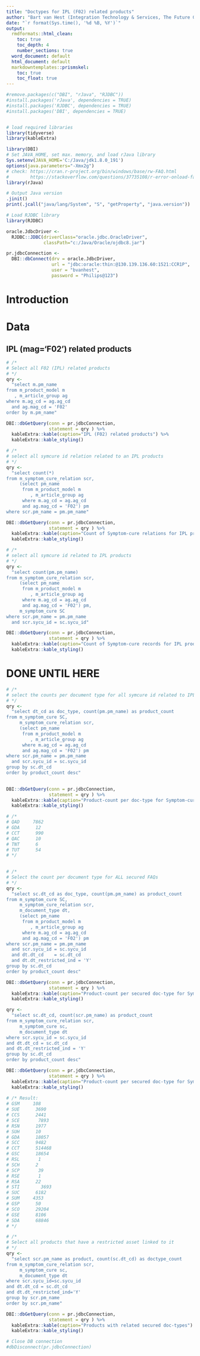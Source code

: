 ```yaml
---
title: "Doctypes for IPL (F02) related products"
author: "Bart van Hest (Integration Technology & Services, The Future Group)"
date: "`r format(Sys.time(), '%d %B, %Y')`"
output:
  rmdformats::html_clean:
    toc: true
    toc_depth: 4
    number_sections: true
  word_document: default
  html_document: default
  markdowntemplates::prismskel:
    toc: true
    toc_float: true
---
```


```r
#remove.packages(c("DBI", "rJava", "RJDBC"))
#install.packages('rJava', dependencies = TRUE)
#install.packages('RJDBC', dependencies = TRUE)
#install.packages('DBI', dependencies = TRUE)


# load required libraries
library(tidyverse)
library(kableExtra)

library(DBI)
# Set JAVA_HOME, set max. memory, and load rJava library
Sys.setenv(JAVA_HOME='C:/Java/jdk1.8.0_191')
options(java.parameters="-Xmx2g")
# check: https://cran.r-project.org/bin/windows/base/rw-FAQ.html
#        https://stackoverflow.com/questions/37735108/r-error-onload-failed-in-loadnamespace-for-rjava
library(rJava)

# Output Java version
.jinit()
print(.jcall("java/lang/System", "S", "getProperty", "java.version"))

# Load RJDBC library
library(RJDBC)

oracle.JdbcDriver <- 
  RJDBC::JDBC(driverClass="oracle.jdbc.OracleDriver", 
              classPath="c:/Java/Oracle/ojdbc8.jar")

pr.jdbcConnection <- 
  DBI::dbConnect(drv = oracle.JdbcDriver,
                 url = "jdbc:oracle:thin:@130.139.136.60:1521:CCR1P", 
                 user = "bvanhest", 
                 password = "Philips@123")

```

# Introduction



# Data



## IPL (mag='F02') related products


```r
# /* 
# Select all F02 (IPL) related products
# */
qry <- 
  "select m.pm_name 
from m_product_model m
   , m_article_group ag
where m.ag_cd = ag.ag_cd
  and ag.mag_cd = 'F02'
order by m.pm_name"

DBI::dbGetQuery(conn = pr.jdbcConnection, 
                statement = qry ) %>%
  kableExtra::kable(caption="IPL (F02) related products") %>%
  kableExtra::kable_styling()
``` 


```r
# /*
# select all symcure id relation related to an IPL products
# */
qry <- 
  "select count(*) 
from m_symptom_cure_relation scr,
     (select pm_name 
      from m_product_model m
         , m_article_group ag
      where m.ag_cd = ag.ag_cd
      and ag.mag_cd = 'F02') pm
where scr.pm_name = pm.pm_name"

DBI::dbGetQuery(conn = pr.jdbcConnection, 
                statement = qry ) %>%
  kableExtra::kable(caption="Count of Symptom-cure relations for IPL products") %>%
  kableExtra::kable_styling()
```




```r
# /*
# select all symcure id related to IPL products
# */
qry <- 
  "select count(pm.pm_name) 
from m_symptom_cure_relation scr, 
     (select pm_name 
      from m_product_model m
         , m_article_group ag
      where m.ag_cd = ag.ag_cd
      and ag.mag_cd = 'F02') pm,
     m_symptom_cure SC
where scr.pm_name = pm.pm_name
  and scr.sycu_id = sc.sycu_id"

DBI::dbGetQuery(conn = pr.jdbcConnection, 
                statement = qry ) %>%
  kableExtra::kable(caption="Count of Symptom-cure records for IPL products") %>%
  kableExtra::kable_styling()
```

# DONE UNTIL HERE

```r
# /*
# select the counts per document type for all symcure id related to IPL products
# */
qry <- 
  "select dt_cd as doc_type, count(pm.pm_name) as product_count
from m_symptom_cure SC,
     m_symptom_cure_relation scr, 
     (select pm_name 
      from m_product_model m
         , m_article_group ag
      where m.ag_cd = ag.ag_cd
      and ag.mag_cd = 'F02') pm
where scr.pm_name = pm.pm_name
  and scr.sycu_id = sc.sycu_id
group by sc.dt_cd
order by product_count desc" 
 

DBI::dbGetQuery(conn = pr.jdbcConnection, 
                statement = qry ) %>%
  kableExtra::kable(caption="Product-count per doc-type for Symptom-cure records for IPL products") %>%
  kableExtra::kable_styling()

# /*
# QAD     7862
# GDA      12
# CCT      990
# QAC      10
# TNT      6
# TUT      54
# */
  
```




```r
# /*
# Select the count per document type for ALL secured FAQs
# */
qry <- 
  "select sc.dt_cd as doc_type, count(pm.pm_name) as product_count
from m_symptom_cure SC,
     m_symptom_cure_relation scr,
     m_document_type dt, 
     (select pm_name 
      from m_product_model m
         , m_article_group ag
      where m.ag_cd = ag.ag_cd
      and ag.mag_cd = 'F02') pm
where scr.pm_name = pm.pm_name
  and scr.sycu_id = sc.sycu_id
  and dt.dt_cd    = sc.dt_cd
  and dt.dt_restricted_ind = 'Y'
group by sc.dt_cd
order by product_count desc" 

DBI::dbGetQuery(conn = pr.jdbcConnection, 
                statement = qry ) %>%
  kableExtra::kable(caption="Product-count per secured doc-type for Symptom-cure records for IPL products") %>%
  kableExtra::kable_styling()
```



 
```r
qry <- 
  "select sc.dt_cd, count(scr.pm_name) as product_count
from m_symptom_cure_relation scr, 
     m_symptom_cure sc,
     m_document_type dt
where scr.sycu_id = sc.sycu_id
and dt.dt_cd = sc.dt_cd
and dt.dt_restricted_ind = 'Y'
group by sc.dt_cd
order by product_count desc"

DBI::dbGetQuery(conn = pr.jdbcConnection, 
                statement = qry ) %>%
  kableExtra::kable(caption="Product-count per secured doc-type for Symptom-cure records for all products") %>%
  kableExtra::kable_styling()
 
# /* Result:
# GSM     108
# SUE      3690
# CCS      2441
# SCE       7893
# RSN      1977
# SUH      10
# GDA      18057
# SCC      9482
# CCT      514468
# GSC      18654
# RSL       1
# SCH      2
# SCP       39
# RSE       1
# RSA      22
# STI        3693
# SUC      6182
# SUM     4353
# GSP      50
# SCO      29204
# GSE      8106
# SDA      68846
# */
```
  
  
   
```r
# /*
# Select all products that have a restricted asset linked to it
# */
qry <- 
  "select scr.pm_name as product, count(sc.dt_cd) as doctype_count
from m_symptom_cure_relation scr, 
     m_symptom_cure sc,
     m_document_type dt
where scr.sycu_id=sc.sycu_id
and dt.dt_cd = sc.dt_cd
and dt.dt_restricted_ind='Y'
group by scr.pm_name
order by scr.pm_name"

DBI::dbGetQuery(conn = pr.jdbcConnection, 
                statement = qry ) %>%
  kableExtra::kable(caption="Products with related secured doc-types") %>%
  kableExtra::kable_styling()
```










```r
# Close DB connection
#dbDisconnect(pr.jdbcConnection)
```
